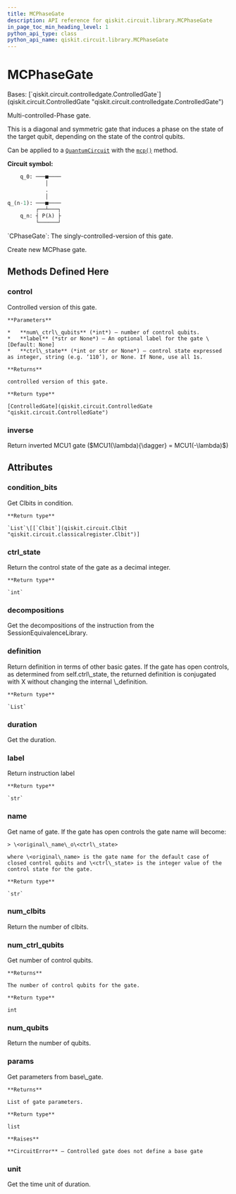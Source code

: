 ```yaml
---
title: MCPhaseGate
description: API reference for qiskit.circuit.library.MCPhaseGate
in_page_toc_min_heading_level: 1
python_api_type: class
python_api_name: qiskit.circuit.library.MCPhaseGate
---
```


# MCPhaseGate

<Class id="qiskit.circuit.library.MCPhaseGate" isDedicatedPage={true} github="https://github.com/qiskit/qiskit/tree/stable/0.23/qiskit/circuit/library/standard_gates/p.py" signature="MCPhaseGate(lam, num_ctrl_qubits, label=None)">
  Bases: [`qiskit.circuit.controlledgate.ControlledGate`](qiskit.circuit.ControlledGate "qiskit.circuit.controlledgate.ControlledGate")

  Multi-controlled-Phase gate.

  This is a diagonal and symmetric gate that induces a phase on the state of the target qubit, depending on the state of the control qubits.

  Can be applied to a [`QuantumCircuit`](qiskit.circuit.QuantumCircuit "qiskit.circuit.QuantumCircuit") with the [`mcp()`](qiskit.circuit.QuantumCircuit#mcp "qiskit.circuit.QuantumCircuit.mcp") method.

  **Circuit symbol:**

  ```python
      q_0: ───■────
              │
              .
              │
  q_(n-1): ───■────
           ┌──┴───┐
      q_n: ┤ P(λ) ├
           └──────┘
  ```

  <Admonition title="See also" type="note">
    `CPhaseGate`: The singly-controlled-version of this gate.
  </Admonition>

  Create new MCPhase gate.

  ## Methods Defined Here

  ### control

  <Function id="qiskit.circuit.library.MCPhaseGate.control" signature="MCPhaseGate.control(num_ctrl_qubits=1, label=None, ctrl_state=None)">
    Controlled version of this gate.

    **Parameters**

    *   **num\_ctrl\_qubits** (*int*) – number of control qubits.
    *   **label** (*str or None*) – An optional label for the gate \[Default: None]
    *   **ctrl\_state** (*int or str or None*) – control state expressed as integer, string (e.g. ‘110’), or None. If None, use all 1s.

    **Returns**

    controlled version of this gate.

    **Return type**

    [ControlledGate](qiskit.circuit.ControlledGate "qiskit.circuit.ControlledGate")
  </Function>

  ### inverse

  <Function id="qiskit.circuit.library.MCPhaseGate.inverse" signature="MCPhaseGate.inverse()">
    Return inverted MCU1 gate ($MCU1(\lambda){\dagger} = MCU1(-\lambda)$)
  </Function>

  ## Attributes

  ### condition\_bits

  <Attribute id="qiskit.circuit.library.MCPhaseGate.condition_bits">
    Get Clbits in condition.

    **Return type**

    `List`\[[`Clbit`](qiskit.circuit.Clbit "qiskit.circuit.classicalregister.Clbit")]
  </Attribute>

  ### ctrl\_state

  <Attribute id="qiskit.circuit.library.MCPhaseGate.ctrl_state">
    Return the control state of the gate as a decimal integer.

    **Return type**

    `int`
  </Attribute>

  ### decompositions

  <Attribute id="qiskit.circuit.library.MCPhaseGate.decompositions">
    Get the decompositions of the instruction from the SessionEquivalenceLibrary.
  </Attribute>

  ### definition

  <Attribute id="qiskit.circuit.library.MCPhaseGate.definition">
    Return definition in terms of other basic gates. If the gate has open controls, as determined from self.ctrl\_state, the returned definition is conjugated with X without changing the internal \_definition.

    **Return type**

    `List`
  </Attribute>

  ### duration

  <Attribute id="qiskit.circuit.library.MCPhaseGate.duration">
    Get the duration.
  </Attribute>

  ### label

  <Attribute id="qiskit.circuit.library.MCPhaseGate.label">
    Return instruction label

    **Return type**

    `str`
  </Attribute>

  ### name

  <Attribute id="qiskit.circuit.library.MCPhaseGate.name">
    Get name of gate. If the gate has open controls the gate name will become:

    > \<original\_name\_o\<ctrl\_state>

    where \<original\_name> is the gate name for the default case of closed control qubits and \<ctrl\_state> is the integer value of the control state for the gate.

    **Return type**

    `str`
  </Attribute>

  ### num\_clbits

  <Attribute id="qiskit.circuit.library.MCPhaseGate.num_clbits">
    Return the number of clbits.
  </Attribute>

  ### num\_ctrl\_qubits

  <Attribute id="qiskit.circuit.library.MCPhaseGate.num_ctrl_qubits">
    Get number of control qubits.

    **Returns**

    The number of control qubits for the gate.

    **Return type**

    int
  </Attribute>

  ### num\_qubits

  <Attribute id="qiskit.circuit.library.MCPhaseGate.num_qubits">
    Return the number of qubits.
  </Attribute>

  ### params

  <Attribute id="qiskit.circuit.library.MCPhaseGate.params">
    Get parameters from base\_gate.

    **Returns**

    List of gate parameters.

    **Return type**

    list

    **Raises**

    **CircuitError** – Controlled gate does not define a base gate
  </Attribute>

  ### unit

  <Attribute id="qiskit.circuit.library.MCPhaseGate.unit">
    Get the time unit of duration.
  </Attribute>
</Class>


